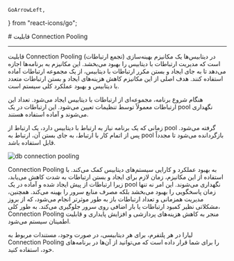     GoArrowLeft,
} from "react-icons/go";

<Layout>
<Head>
<title>مستندات connection pooling در دیتابیس  - لیارا</title>
<meta property="og:title" content="مستندات خدمات رایانش ابری لیارا" />
<meta property="og:description" content="مستندات مربوط به ویژگی Connection Pooling در دیتابیس‌ها و نحوه استفاده از آن"  />
</Head>
# قابلیت Connection Pooling
<hr className="mb-2" />

قابلیت Connection Pooling (تجمع ارتباطات) در دیتابیس‌ها یک مکانیزم بهینه‌سازی است که مدیریت ارتباطات با دیتابیس را بهبود می‌بخشد. این مکانیزم به برنامه‌ها اجازه می‌دهد تا به جای ایجاد و بستن مکرر ارتباطات با دیتابیس، از یک مجموعه ارتباطات آماده استفاده کنند. 
هدف اصلی از این مکانیزم کاهش هزینه‌های ایجاد و بستن ارتباطات متعدد با دیتابیس و بهبود عملکرد کلی سیستم است.


<Section id="how-connection-pooling-works" title="نحوه عملکرد Connection Pooling" />
هنگام شروع برنامه، مجموعه‌ای از ارتباطات با دیتابیس ایجاد می‌شود. تعداد این ارتباطات معمولاً توسط تنظیمات تعیین می‌شود.
این ارتباطات در یک pool نگهداری می‌شوند و آماده استفاده هستند.
<div className="h-2" />

زمانی که یک برنامه نیاز به ارتباط با دیتابیس دارد، یک ارتباط از pool گرفته می‌شود.
پس از اتمام کار با ارتباط، به جای بستن آن، ارتباط به pool بازگردانده می‌شود تا مجدداً قابل استفاده باشد.

<div className="h-4" />
<img src="https://media.liara.ir/docs/how-connection-pooling-works.png" alt="db connection pooling"/>
<div className="h-4" />

Connection Pooling به بهبود عملکرد و کارایی سیستم‌های دیتابیس کمک می‌کند. با استفاده از این مکانیزم، زمان لازم برای ایجاد و بستن ارتباطات به شدت کاهش می‌یابد، زیرا ارتباطات از پیش ایجاد شده و آماده در یک pool نگهداری می‌شوند. این امر نه تنها زمان پاسخگویی را بهبود می‌بخشد بلکه مصرف منابع سرور را بهینه می‌کند. همچنین، مدیریت همزمانی و تعداد ارتباطات باز به طور موثرتر انجام می‌شود، که از بروز مشکلاتی نظیر کمبود ارتباطات یا بار اضافی روی سرور جلوگیری می‌کند. به طور کلی، Connection Pooling منجر به کاهش هزینه‌های پردازشی و افزایش پایداری و قابلیت اطمینان سیستم می‌شود.

<div className="h-4" />
<Alert variant="info">
<p>
لیارا در هر پلتفرم، برای هر دیتابیسی، در صورت وجود، مستندات مربوط به Connection Pooling را برای شما قرار داده است که می‌توانید از آن‌ها در برنامه‌های خود، استفاده کنید. 
</p>
</Alert>







</Layout>